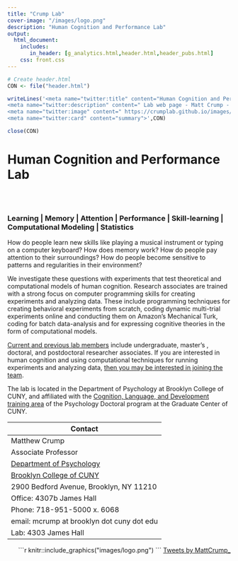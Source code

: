 ```yaml
---
title: "Crump Lab"
cover-image: "/images/logo.png"
description: "Human Cognition and Performance Lab"
output: 
  html_document:
    includes:
       in_header: [g_analytics.html,header.html,header_pubs.html]
    css: front.css
---
```


```r
# Create header.html
CON <- file("header.html")

writeLines('<meta name="twitter:title" content="Human Cognition and Performance Lab ">
<meta name="twitter:description" content=" Lab web page - Matt Crump - Brooklyn College of CUNY">
<meta name="twitter:image" content=" https://crumplab.github.io/images/logo.png">
<meta name="twitter:card" content="summary">',CON)

close(CON)
```

<style type="text/css">
.title {
  display: none;
}

#getting-started img {
  margin-right: 10px;
}

</style>

# Human Cognition and Performance Lab

<div class="row" style="padding-top: 30px;">
<div class="col-sm-6">

### Learning | Memory | Attention | Performance | Skill-learning | Computational Modeling | Statistics {style="padding-top: 0px;"}
How do people learn new skills like playing a musical instrument or typing on a computer keyboard? How does memory work? How do people pay attention to their surroundings? How do people become sensitive to patterns and regularities in their environment?

We investigate these questions with experiments that test theoretical and computational models of human cognition. Research associates are trained with a strong focus on computer programming skills for creating experiments and analyzing data. These include programming techniques for creating behavioral experiments from scratch, coding dynamic multi-trial experiments online and conducting them on Amazon's Mechanical Turk, coding for batch data-analysis and for expressing cognitive theories in the form of computational models.

[Current and previous lab members](https://crumplab.github.io/People.html) include undergraduate, master's , doctoral, and postdoctoral researcher associates. If you are interested in human cognition and using computational techniques for running experiments and analyzing data, [then you may be interested in joining the team](https://crumplab.github.io/Opportunities.html).

The lab is located in the Department of Psychology at Brooklyn College of CUNY, and affiliated with the [Cognition, Language, and Development training area](http://www.gc.cuny.edu/Page-Elements/Academics-Research-Centers-Initiatives/Doctoral-Programs/Psychology/Training-Areas/Cognition,-Language,-and-Development) of the Psychology Doctoral program at the Graduate Center of CUNY.

|   Contact   |
|-------------|
|Matthew Crump|
|Associate Professor|
|[Department of Psychology](http://www.brooklyn.cuny.edu/web/academics/schools/naturalsciences/undergraduate/psychology.php)|
|[Brooklyn College of CUNY](http://www.brooklyn.cuny.edu/)|
|2900 Bedford Avenue, Brooklyn, NY 11210|
|Office: 4307b James Hall|
|Phone: 718-951-5000 x. 6068|
|email: mcrump at brooklyn dot cuny dot edu|
|Lab: 4303 James Hall|

</div>
<div class="col-sm-6", style= "text-align:right;">

```r
knitr::include_graphics("images/logo.png")
```


<a class="twitter-timeline" data-width="400" data-height="800" href="https://twitter.com/MattCrump_?ref_src=twsrc%5Etfw">Tweets by MattCrump_</a> <script async src="https://platform.twitter.com/widgets.js" charset="utf-8"></script>

</div>
